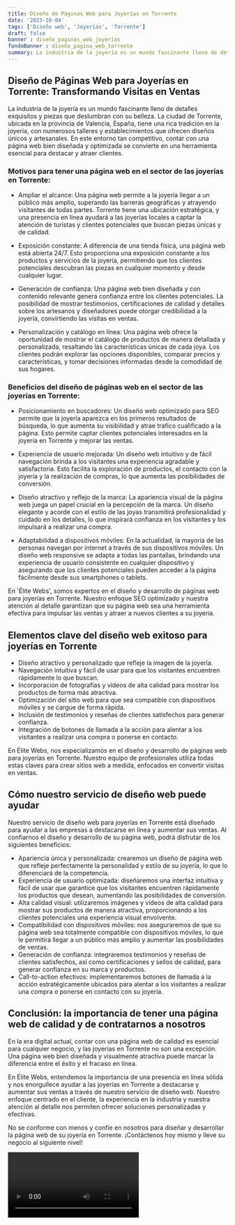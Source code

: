 ```yaml
---
title: Diseño de Páginas Web para Joyerías en Torrente
date: '2023-10-04'
tags: ['Diseño web', 'Joyerías', 'Torrente']
draft: false
banner : diseño_paginas_web_joyerías
fondoBanner : diseño_pagina_web_torrente
summary: La industria de la joyería es un mundo fascinante lleno de detalles exquisitos y piezas que deslumbran con su belleza. La ciudad de Torrente, ubicada en la provincia de Valencia, España, tiene una rica tradición en la joyería, con numerosos talleres y establecimientos que ofrecen diseños únicos y artesanales. En este entorno tan competitivo, contar con una página web bien diseñada y optimizada se convierte en una herramienta esencial para destacar y atraer clientes.
---
```


## Diseño de Páginas Web para Joyerías en Torrente: Transformando Visitas en Ventas

La industria de la joyería es un mundo fascinante lleno de detalles exquisitos y piezas que deslumbran con su belleza. La ciudad de Torrente, ubicada en la provincia de Valencia, España, tiene una rica tradición en la joyería, con numerosos talleres y establecimientos que ofrecen diseños únicos y artesanales. En este entorno tan competitivo, contar con una página web bien diseñada y optimizada se convierte en una herramienta esencial para destacar y atraer clientes.

### Motivos para tener una página web en el sector de las joyerías en Torrente:

- Ampliar el alcance: Una página web permite a la joyería llegar a un público más amplio, superando las barreras geográficas y atrayendo visitantes de todas partes. Torrente tiene una ubicación estratégica, y una presencia en línea ayudará a las joyerías locales a captar la atención de turistas y clientes potenciales que buscan piezas únicas y de calidad.

- Exposición constante: A diferencia de una tienda física, una página web está abierta 24/7. Esto proporciona una exposición constante a los productos y servicios de la joyería, permitiendo que los clientes potenciales descubran las piezas en cualquier momento y desde cualquier lugar.

- Generación de confianza: Una página web bien diseñada y con contenido relevante genera confianza entre los clientes potenciales. La posibilidad de mostrar testimonios, certificaciones de calidad y detalles sobre los artesanos y diseñadores puede otorgar credibilidad a la joyería, convirtiendo las visitas en ventas.

- Personalización y catálogo en línea: Una página web ofrece la oportunidad de mostrar el catálogo de productos de manera detallada y personalizada, resaltando las características únicas de cada joya. Los clientes podrán explorar las opciones disponibles, comparar precios y características, y tomar decisiones informadas desde la comodidad de sus hogares.

### Beneficios del diseño de páginas web en el sector de las joyerías en Torrente:

- Posicionamiento en buscadores: Un diseño web optimizado para SEO permite que la joyería aparezca en los primeros resultados de búsqueda, lo que aumenta su visibilidad y atrae tráfico cualificado a la página. Esto permite captar clientes potenciales interesados en la joyería en Torrente y mejorar las ventas.

- Experiencia de usuario mejorada: Un diseño web intuitivo y de fácil navegación brinda a los visitantes una experiencia agradable y satisfactoria. Esto facilita la exploración de productos, el contacto con la joyería y la realización de compras, lo que aumenta las posibilidades de conversión.

- Diseño atractivo y reflejo de la marca: La apariencia visual de la página web juega un papel crucial en la percepción de la marca. Un diseño elegante y acorde con el estilo de las joyas transmitirá profesionalidad y cuidado en los detalles, lo que inspirará confianza en los visitantes y los impulsará a realizar una compra.

- Adaptabilidad a dispositivos móviles: En la actualidad, la mayoría de las personas navegan por internet a través de sus dispositivos móviles. Un diseño web responsive se adapta a todas las pantallas, brindando una experiencia de usuario consistente en cualquier dispositivo y asegurando que los clientes potenciales pueden acceder a la página fácilmente desde sus smartphones o tablets.

En 'Élite Webs', somos expertos en el diseño y desarrollo de páginas web para joyerías en Torrente. Nuestro enfoque SEO optimizado y nuestra atención al detalle garantizan que su página web sea una herramienta efectiva para impulsar las ventas y atraer a nuevos clientes a su joyería.

<GifSeo />

<Cta />

## Elementos clave del diseño web exitoso para joyerías en Torrente

- Diseño atractivo y personalizado que refleje la imagen de la joyería.
- Navegación intuitiva y fácil de usar para que los visitantes encuentren rápidamente lo que buscan.
- Incorporación de fotografías y videos de alta calidad para mostrar los productos de forma más atractiva.
- Optimización del sitio web para que sea compatible con dispositivos móviles y se cargue de forma rápida.
- Inclusión de testimonios y reseñas de clientes satisfechos para generar confianza.
- Integración de botones de llamada a la acción para alentar a los visitantes a realizar una compra o ponerse en contacto.

En Élite Webs, nos especializamos en el diseño y desarrollo de páginas web para joyerías en Torrente. Nuestro equipo de profesionales utiliza todas estas claves para crear sitios web a medida, enfocados en convertir visitas en ventas.

## Cómo nuestro servicio de diseño web puede ayudar

Nuestro servicio de diseño web para joyerías en Torrente está diseñado para ayudar a las empresas a destacarse en línea y aumentar sus ventas. Al confiarnos el diseño y desarrollo de su página web, podrá disfrutar de los siguientes beneficios:

- Apariencia única y personalizada: crearemos un diseño de página web que refleje perfectamente la personalidad y estilo de su joyería, lo que lo diferenciará de la competencia.
- Experiencia de usuario optimizada: diseñaremos una interfaz intuitiva y fácil de usar que garantice que los visitantes encuentren rápidamente los productos que desean, aumentando las posibilidades de conversión.
- Alta calidad visual: utilizaremos imágenes y videos de alta calidad para mostrar sus productos de manera atractiva, proporcionando a los clientes potenciales una experiencia visual envolvente.
- Compatibilidad con dispositivos móviles: nos aseguraremos de que su página web sea totalmente compatible con dispositivos móviles, lo que le permitirá llegar a un público más amplio y aumentar las posibilidades de ventas.
- Generación de confianza: integraremos testimonios y reseñas de clientes satisfechos, así como certificaciones y sellos de calidad, para generar confianza en su marca y productos.
- Call-to-action efectivos: implementaremos botones de llamada a la acción estratégicamente ubicados para alentar a los visitantes a realizar una compra o ponerse en contacto con su joyería.

## Conclusión: la importancia de tener una página web de calidad y de contratarnos a nosotros

En la era digital actual, contar con una página web de calidad es esencial para cualquier negocio, y las joyerías en Torrente no son una excepción. Una página web bien diseñada y visualmente atractiva puede marcar la diferencia entre el éxito y el fracaso en línea.

En Élite Webs, entendemos la importancia de una presencia en línea sólida y nos enorgullece ayudar a las joyerías en Torrente a destacarse y aumentar sus ventas a través de nuestro servicio de diseño web. Nuestro enfoque centrado en el cliente, la experiencia en la industria y nuestra atención al detalle nos permiten ofrecer soluciones personalizadas y efectivas.

No se conforme con menos y confíe en nosotros para diseñar y desarrollar la página web de su joyería en Torrente. ¡Contáctenos hoy mismo y lleve su negocio al siguiente nivel!

<Video />

<CtaBot job='Joyerías' city='Torrente'/>

<Gmaps query='Torrente+españa+maps' />